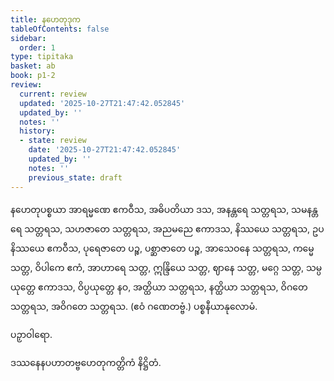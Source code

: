 ```yaml
---
title: နဟေတုဒုက
tableOfContents: false
sidebar:
  order: 1
type: tipitaka
basket: ab
book: p1-2
review:
  current: review
  updated: '2025-10-27T21:47:42.052845'
  updated_by: ''
  notes: ''
  history:
  - state: review
    date: '2025-10-27T21:47:42.052845'
    updated_by: ''
    notes: ''
    previous_state: draft
---
```



<ReviewStatus review={frontmatter.review} showDetails={true} />

<HypothesisAnnotation frontmatter={frontmatter} />

<DynamicBreadcrumb />

<Division number="115" book="p1-2" e="ch" v="37" p="239">

<Paragraph number="1420" book="p1-2">
နဟေတုပစ္စယာ အာရမ္မဏေ ဧကဝီသ, အဓိပတိယာ ဒသ, အနန္တရေ သတ္တရသ, သမနန္တရေ သတ္တရသ, သဟဇာတေ သတ္တရသ, အညမညေ ဧကာဒသ, နိဿယေ သတ္တရသ, ဥပနိဿယေ ဧကဝီသ, ပုရေဇာတေ ပဉ္စ, ပစ္ဆာဇာတေ ပဉ္စ, အာသေဝနေ သတ္တရသ, ကမ္မေ သတ္တ, ဝိပါကေ ဧကံ, အာဟာရေ သတ္တ, ဣန္ဒြိယေ သတ္တ, ဈာနေ သတ္တ, မဂ္ဂေ သတ္တ, သမ္ပယုတ္တေ ဧကာဒသ, ဝိပ္ပယုတ္တေ နဝ, အတ္ထိယာ သတ္တရသ, နတ္ထိယာ သတ္တရသ, ဝိဂတေ သတ္တရသ, အဝိဂတေ သတ္တရသ. (ဧဝံ ဂဏေတဗ္ဗံ.)

</Paragraph>
</Division>

<Paragraph number="1421" type="center" book="p1-2">
ပစ္စနီယာနုလောမံ.

  
ပဉှာဝါရော.



</Paragraph>

<Paragraph number="1422" type="center" book="p1-2">
ဒဿနေနပဟာတဗ္ဗဟေတုကတ္တိကံ နိဋ္ဌိတံ.
</Paragraph>